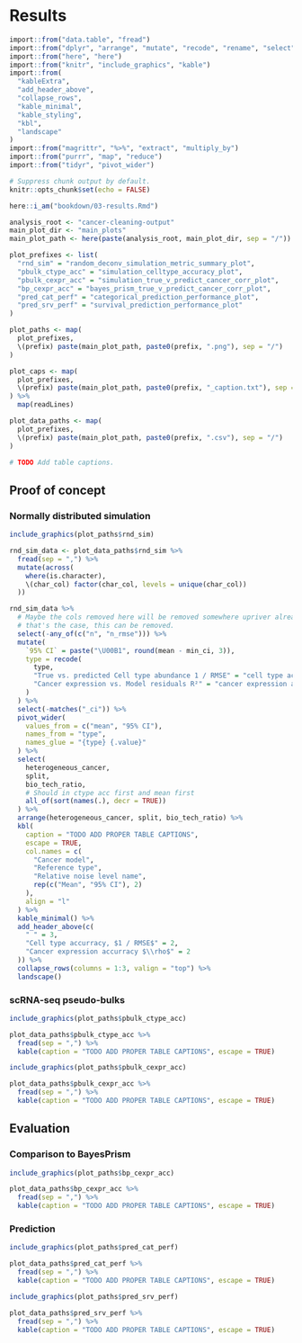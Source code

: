 # Results

```r
import::from("data.table", "fread")
import::from("dplyr", "arrange", "mutate", "recode", "rename", "select")
import::from("here", "here")
import::from("knitr", "include_graphics", "kable")
import::from(
  "kableExtra",
  "add_header_above",
  "collapse_rows",
  "kable_minimal",
  "kable_styling",
  "kbl",
  "landscape"
)
import::from("magrittr", "%>%", "extract", "multiply_by")
import::from("purrr", "map", "reduce")
import::from("tidyr", "pivot_wider")

# Suppress chunk output by default.
knitr::opts_chunk$set(echo = FALSE)

here::i_am("bookdown/03-results.Rmd")

analysis_root <- "cancer-cleaning-output"
main_plot_dir <- "main_plots"
main_plot_path <- here(paste(analysis_root, main_plot_dir, sep = "/"))

plot_prefixes <- list(
  "rnd_sim" = "random_deconv_simulation_metric_summary_plot",
  "pbulk_ctype_acc" = "simulation_celltype_accuracy_plot",
  "pbulk_cexpr_acc" = "simulation_true_v_predict_cancer_corr_plot",
  "bp_cexpr_acc" = "bayes_prism_true_v_predict_cancer_corr_plot",
  "pred_cat_perf" = "categorical_prediction_performance_plot",
  "pred_srv_perf" = "survival_prediction_performance_plot"
)

plot_paths <- map(
  plot_prefixes,
  \(prefix) paste(main_plot_path, paste0(prefix, ".png"), sep = "/")
)

plot_caps <- map(
  plot_prefixes,
  \(prefix) paste(main_plot_path, paste0(prefix, "_caption.txt"), sep = "/")
) %>%
  map(readLines)

plot_data_paths <- map(
  plot_prefixes,
  \(prefix) paste(main_plot_path, paste0(prefix, ".csv"), sep = "/")
)

# TODO Add table captions.
```

## Proof of concept

### Normally distributed simulation

```r
include_graphics(plot_paths$rnd_sim)
```

```r
rnd_sim_data <- plot_data_paths$rnd_sim %>%
  fread(sep = ",") %>%
  mutate(across(
    where(is.character),
    \(char_col) factor(char_col, levels = unique(char_col))
  ))

rnd_sim_data %>%
  # Maybe the cols removed here will be removed somewhere upriver already. If
  # that's the case, this can be removed.
  select(-any_of(c("n", "n_rmse"))) %>%
  mutate(
    `95% CI` = paste("\U00B1", round(mean - min_ci, 3)),
    type = recode(
      type,
      "True vs. predicted Cell type abundance 1 / RMSE" = "cell type accurracy 1 / RMSE",
      "Cancer expression vs. Model residuals R²" = "cancer expression accurracy $\\rho$"
    )
  ) %>%
  select(-matches("_ci")) %>%
  pivot_wider(
    values_from = c("mean", "95% CI"),
    names_from = "type",
    names_glue = "{type} {.value}"
  ) %>%
  select(
    heterogeneous_cancer,
    split,
    bio_tech_ratio,
    # Should in ctype acc first and mean first
    all_of(sort(names(.), decr = TRUE))
  ) %>%
  arrange(heterogeneous_cancer, split, bio_tech_ratio) %>%
  kbl(
    caption = "TODO ADD PROPER TABLE CAPTIONS",
    escape = TRUE,
    col.names = c(
      "Cancer model",
      "Reference type",
      "Relative noise level name",
      rep(c("Mean", "95% CI"), 2)
    ),
    align = "l"
  ) %>%
  kable_minimal() %>%
  add_header_above(c(
    " " = 3,
    "Cell type accurracy, $1 / RMSE$" = 2,
    "Cancer expression accurracy $\\rho$" = 2
  )) %>%
  collapse_rows(columns = 1:3, valign = "top") %>%
  landscape()
```

### scRNA-seq pseudo-bulks

```r
include_graphics(plot_paths$pbulk_ctype_acc)
```

```r
plot_data_paths$pbulk_ctype_acc %>%
  fread(sep = ",") %>%
  kable(caption = "TODO ADD PROPER TABLE CAPTIONS", escape = TRUE)
```

```r
include_graphics(plot_paths$pbulk_cexpr_acc)
```

```r
plot_data_paths$pbulk_cexpr_acc %>%
  fread(sep = ",") %>%
  kable(caption = "TODO ADD PROPER TABLE CAPTIONS", escape = TRUE)
```

## Evaluation

### Comparison to BayesPrism

<!-- TODO Mention the number of genes on which comparisons are based for
BayesPrism. -->

```r
include_graphics(plot_paths$bp_cexpr_acc)
```

```r
plot_data_paths$bp_cexpr_acc %>%
  fread(sep = ",") %>%
  kable(caption = "TODO ADD PROPER TABLE CAPTIONS", escape = TRUE)
```

### Prediction

```r
include_graphics(plot_paths$pred_cat_perf)
```

```r
plot_data_paths$pred_cat_perf %>%
  fread(sep = ",") %>%
  kable(caption = "TODO ADD PROPER TABLE CAPTIONS", escape = TRUE)
```

```r
include_graphics(plot_paths$pred_srv_perf)
```

```r
plot_data_paths$pred_srv_perf %>%
  fread(sep = ",") %>%
  kable(caption = "TODO ADD PROPER TABLE CAPTIONS", escape = TRUE)
```
